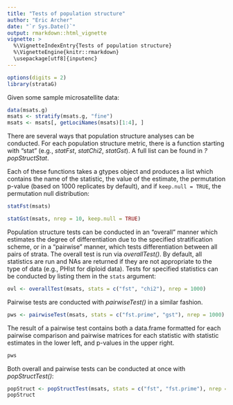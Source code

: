 ```yaml
---
title: "Tests of population structure"
author: "Eric Archer"
date: "`r Sys.Date()`"
output: rmarkdown::html_vignette
vignette: >
  %\VignetteIndexEntry{Tests of population structure}
  %\VignetteEngine{knitr::rmarkdown}
  \usepackage[utf8]{inputenc}
---
```

```r
options(digits = 2)
library(strataG)
```

Given some sample microsatellite data:
```r
data(msats.g)
msats <- stratify(msats.g, "fine")
msats <- msats[, getLociNames(msats)[1:4], ]
```

There are several ways that population structure analyses can be conducted. For each population structure metric, there is a function starting with "stat" (e.g., _statFst_, _statChi2_, _statGst_). A full list can be found in _?popStructStat_.

Each of these functions takes a gtypes object and produces a list which contains the name of the statistic, the value of the estimate, the permutation p-value (based on 1000 replicates by default), and if `keep.null = TRUE`, the permutation null distribution:
```r
statFst(msats)

statGst(msats, nrep = 10, keep.null = TRUE)
```

Population structure tests can be conducted in an "overall" manner which estimates the degree of differentiation due to the specified stratification scheme, or in a "pairwise" manner, which tests differentiation between all pairs of strata. The overall test is run via _overallTest()_. By default, all statistics are run and NAs are returned if they are not appropriate to the type of data (e.g., PHIst for diploid data). Tests for specified statistics can be conducted by listing them in the `stats` argument:
```r
ovl <- overallTest(msats, stats = c("fst", "chi2"), nrep = 1000)
```

Pairwise tests are conducted with _pairwiseTest()_ in a similar fashion. 
```r
pws <- pairwiseTest(msats, stats = c("fst.prime", "gst"), nrep = 1000)
```

The result of a pairwise test contains both a data.frame formatted for each pairwise comparison and pairwise matrices for each statistic with statistic estimates in the lower left, and p-values in the upper right.
```r
pws
```

Both overall and pairwise tests can be conducted at once with _popStructTest()_: 
```r
popStruct <- popStructTest(msats, stats = c("fst", "fst.prime"), nrep = 1000, quietly = TRUE)
popStruct
```